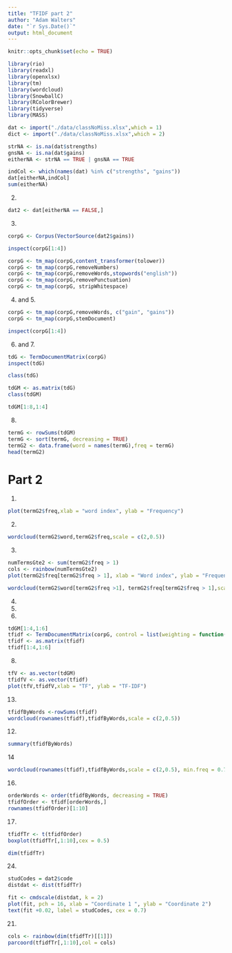 ---
title: "TFIDF part 2"
author: "Adam Walters"
date: "`r Sys.Date()`"
output: html_document
---

```{r setup, include=FALSE}
knitr::opts_chunk$set(echo = TRUE)
```

```{r, warning = FALSE}
library(rio)
library(readxl)
library(openxlsx)
library(tm)
library(wordcloud)
library(SnowballC)
library(RColorBrewer)
library(tidyverse)
library(MASS)
```

```{r}
dat <- import("./data/classNoMiss.xlsx",which = 1)
dict <- import("./data/classNoMiss.xlsx",which = 2)
```

```{r}
strNA <- is.na(dat$strengths)
gnsNA <- is.na(dat$gains)
eitherNA <- strNA == TRUE | gnsNA == TRUE
```

```{r}
indCol <- which(names(dat) %in% c("strengths", "gains"))
dat[eitherNA,indCol]
sum(eitherNA)
```

2.
```{r}
dat2 <- dat[eitherNA == FALSE,]
```

3.
```{r}
corpG <- Corpus(VectorSource(dat2$gains))

inspect(corpG[1:4])
```

```{r, warning = FALSE}
corpG <- tm_map(corpG,content_transformer(tolower))
corpG <- tm_map(corpG,removeNumbers)
corpG <- tm_map(corpG,removeWords,stopwords("english"))
corpG <- tm_map(corpG,removePunctuation)
corpG <- tm_map(corpG, stripWhitespace)
```
4. and 5.
```{r, warning = FALSE}
corpG <- tm_map(corpG,removeWords, c("gain", "gains"))
corpG <- tm_map(corpG,stemDocument)

inspect(corpG[1:4])
```
6. and 7.
```{r}
tdG <- TermDocumentMatrix(corpG)
inspect(tdG)

class(tdG)

tdGM <- as.matrix(tdG)
class(tdGM)

tdGM[1:8,1:4]
```

8.
```{r}
termG <- rowSums(tdGM)
termG <- sort(termG, decreasing = TRUE)
termG2 <- data.frame(word = names(termG),freq = termG)
head(termG2)
```


# Part 2
1.
```{r}
plot(termG2$freq,xlab = "word index", ylab = "Frequency")
```

2.
```{r}
wordcloud(termG2$word,termG2$freq,scale = c(2,0.5))
```

3.
```{r}
numTermsGte2 <- sum(termG2$freq > 1)
cols <- rainbow(numTermsGte2)
plot(termG2$freq[termG2$freq > 1], xlab = "Word index", ylab = "Frequency")

wordcloud(termG2$word[termG2$freq >1], termG2$freq[termG2$freq > 1],scale = c(2,0.5), min.freq = 2, rot.per = .5,colors = cols, random.color = FALSE, ordered.colors = TRUE)
```


4. 

5.

6.
```{r}
tdGM[1:4,1:6]
tfidf <- TermDocumentMatrix(corpG, control = list(weighting = function(x) {weightTfIdf(x)}))
tfidf <- as.matrix(tfidf)
tfidf[1:4,1:6]
```

8.
```{r}
tfV <- as.vector(tdGM)
tfidfV <- as.vector(tfidf)
plot(tfV,tfidfV,xlab = "TF", ylab = "TF-IDF")
```


13.
```{r, warning = FALSE}
tfidfByWords <-rowSums(tfidf)
wordcloud(rownames(tfidf),tfidfByWords,scale = c(2,0.5))
```


12. 
```{r}
summary(tfidfByWords)
```



14
```{r}
wordcloud(rownames(tfidf),tfidfByWords,scale = c(2,0.5), min.freq = 0.75)
```

16.
```{r}
orderWords <- order(tfidfByWords, decreasing = TRUE)
tfidfOrder <- tfidf[orderWords,]
rownames(tfidfOrder)[1:10]


```

17.
```{r}
tfidfTr <- t(tfidfOrder)
boxplot(tfidfTr[,1:10],cex = 0.5)
```

```{r}
dim(tfidfTr)

```

24.
```{r}
studCodes = dat2$code
distdat <- dist(tfidfTr)

fit <- cmdscale(distdat, k = 2)
plot(fit, pch = 16, xlab = "Coordinate 1 ", ylab = "Coordinate 2")
text(fit +0.02, label = studCodes, cex = 0.7)

```


21.
```{r}
cols <- rainbow(dim(tfidfTr)[[1]])
parcoord(tfidfTr[,1:10],col = cols)
```

